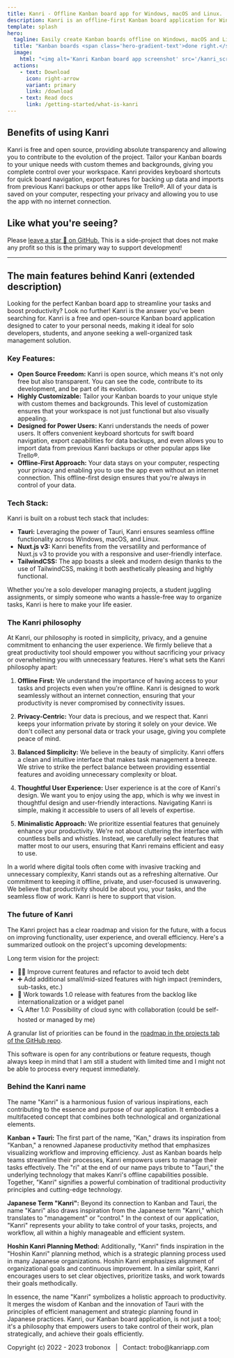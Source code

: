 ```yaml
---
title: Kanri - Offline Kanban board app for Windows, macOS and Linux.
description: Kanri is an offline-first Kanban board application for Windows, macOS and Linux, built with simplicity and user experience in mind - perfect for personal users and solo or indie devs. Free, open-source and no tracking.
template: splash
hero:
  tagline: Easily create Kanban boards offline on Windows, macOS and Linux. No internet requirement, no tracking and it's 100% free.
  title: "Kanban boards <span class='hero-gradient-text'>done right.</span>"
  image:
    html: "<img alt='Kanri Kanban board app screenshot' src='/kanri_screenshot.webp' />"
  actions:
    - text: Download
      icon: right-arrow
      variant: primary
      link: /download
    - text: Read docs
      link: /getting-started/what-is-kanri
---
```



## Benefits of using Kanri

<CardGrid stagger>
	<Card title="Open source" icon="open-book">
		Kanri is free and open source, providing absolute transparency and allowing you to contribute to the evolution of the project.
	</Card>
	<Card title="Highly customizable" icon="pencil">
		Tailor your Kanban boards to your unique needs with custom themes and backgrounds, giving you complete control over your workspace.
	</Card>
	<Card title="With power users in mind" icon="laptop">
		Kanri provides keyboard shortcuts for quick board navigation, export features for backing up data and imports from previous Kanri backups or other apps like Trello®.
	</Card>
	<Card title="Offline-first" icon="document">
		All of your data is saved on your computer, respecting your privacy and allowing you to use the app with no internet connection.
	</Card>
</CardGrid>

## Like what you're seeing?

<span class="star-text">Please [leave a star 🌟 on GitHub.](https://github.com/trobonox/kanri) This is a side-project that does not make any profit so this is the primary way to support development!</span>

<hr/>

## The main features behind Kanri (extended description)

Looking for the perfect Kanban board app to streamline your tasks and boost productivity? Look no further! Kanri is the answer you've been searching for. Kanri is a free and open-source Kanban board application designed to cater to your personal needs, making it ideal for solo developers, students, and anyone seeking a well-organized task management solution.

### Key Features:

- **Open Source Freedom:** Kanri is open source, which means it's not only free but also transparent. You can see the code, contribute to its development, and be part of its evolution.
- **Highly Customizable:** Tailor your Kanban boards to your unique style with custom themes and backgrounds. This level of customization ensures that your workspace is not just functional but also visually appealing.
- **Designed for Power Users:** Kanri understands the needs of power users. It offers convenient keyboard shortcuts for swift board navigation, export capabilities for data backups, and even allows you to import data from previous Kanri backups or other popular apps like Trello®.
- **Offline-First Approach:** Your data stays on your computer, respecting your privacy and enabling you to use the app even without an internet connection. This offline-first design ensures that you're always in control of your data.

### Tech Stack:

Kanri is built on a robust tech stack that includes:

- **Tauri:** Leveraging the power of Tauri, Kanri ensures seamless offline functionality across Windows, macOS, and Linux.
- **Nuxt.js v3:** Kanri benefits from the versatility and performance of Nuxt.js v3 to provide you with a responsive and user-friendly interface.
- **TailwindCSS:** The app boasts a sleek and modern design thanks to the use of TailwindCSS, making it both aesthetically pleasing and highly functional.

Whether you're a solo developer managing projects, a student juggling assignments, or simply someone who wants a hassle-free way to organize tasks, Kanri is here to make your life easier.

### The Kanri philosophy

At Kanri, our philosophy is rooted in simplicity, privacy, and a genuine commitment to enhancing the user experience. We firmly believe that a great productivity tool should empower you without sacrificing your privacy or overwhelming you with unnecessary features. Here's what sets the Kanri philosophy apart:

1. **Offline First:** We understand the importance of having access to your tasks and projects even when you're offline. Kanri is designed to work seamlessly without an internet connection, ensuring that your productivity is never compromised by connectivity issues.

2. **Privacy-Centric:** Your data is precious, and we respect that. Kanri keeps your information private by storing it solely on your device. We don't collect any personal data or track your usage, giving you complete peace of mind.

3. **Balanced Simplicity:** We believe in the beauty of simplicity. Kanri offers a clean and intuitive interface that makes task management a breeze. We strive to strike the perfect balance between providing essential features and avoiding unnecessary complexity or bloat.

4. **Thoughtful User Experience:** User experience is at the core of Kanri's design. We want you to enjoy using the app, which is why we invest in thoughtful design and user-friendly interactions. Navigating Kanri is simple, making it accessible to users of all levels of expertise.

5. **Minimalistic Approach:** We prioritize essential features that genuinely enhance your productivity. We're not about cluttering the interface with countless bells and whistles. Instead, we carefully select features that matter most to our users, ensuring that Kanri remains efficient and easy to use.

In a world where digital tools often come with invasive tracking and unnecessary complexity, Kanri stands out as a refreshing alternative. Our commitment to keeping it offline, private, and user-focused is unwavering. We believe that productivity should be about you, your tasks, and the seamless flow of work. Kanri is here to support that vision.

### The future of Kanri

The Kanri project has a clear roadmap and vision for the future, with a focus on improving functionality, user experience, and overall efficiency. Here's a summarized outlook on the project's upcoming developments:

Long term vision for the project:
- 👷‍♂️ Improve current features and refactor to avoid tech debt
- ➕ Add additional small/mid-sized features with high impact (reminders, sub-tasks, etc.)
- 🚚 Work towards 1.0 release with features from the backlog like internationalization or a widget panel
- 🔍 After 1.0: Possibility of cloud sync with collaboration (could be self-hosted or managed by me)

A granular list of priorities can be found in the [roadmap in the projects tab of the GitHub repo](https://github.com).

This software is open for any contributions or feature requests, though always keep in mind that I am still a student with limited time and I might not be able to process every request immediately.


### Behind the Kanri name

The name "Kanri" is a harmonious fusion of various inspirations, each contributing to the essence and purpose of our application. It embodies a multifaceted concept that combines both technological and organizational elements.

**Kanban + Tauri:** The first part of the name, "Kan," draws its inspiration from "Kanban," a renowned Japanese productivity method that emphasizes visualizing workflow and improving efficiency. Just as Kanban boards help teams streamline their processes, Kanri empowers users to manage their tasks effectively. The "ri" at the end of our name pays tribute to "Tauri," the underlying technology that makes Kanri's offline capabilities possible. Together, "Kanri" signifies a powerful combination of traditional productivity principles and cutting-edge technology.

**Japanese Term "Kanri":** Beyond its connection to Kanban and Tauri, the name "Kanri" also draws inspiration from the Japanese term "Kanri," which translates to "management" or "control." In the context of our application, "Kanri" represents your ability to take control of your tasks, projects, and workflow, all within a highly manageable and efficient system.

**Hoshin Kanri Planning Method:** Additionally, "Kanri" finds inspiration in the "Hoshin Kanri" planning method, which is a strategic planning process used in many Japanese organizations. Hoshin Kanri emphasizes alignment of organizational goals and continuous improvement. In a similar spirit, Kanri encourages users to set clear objectives, prioritize tasks, and work towards their goals methodically.

In essence, the name "Kanri" symbolizes a holistic approach to productivity. It merges the wisdom of Kanban and the innovation of Tauri with the principles of efficient management and strategic planning found in Japanese practices. Kanri, our Kanban board application, is not just a tool; it's a philosophy that empowers users to take control of their work, plan strategically, and achieve their goals efficiently.


<ScriptComp client:only />

<footer>Copyright (c) 2022 - 2023 trobonox &nbsp; | &nbsp;  Contact: trobo@kanriapp.com</footer>
